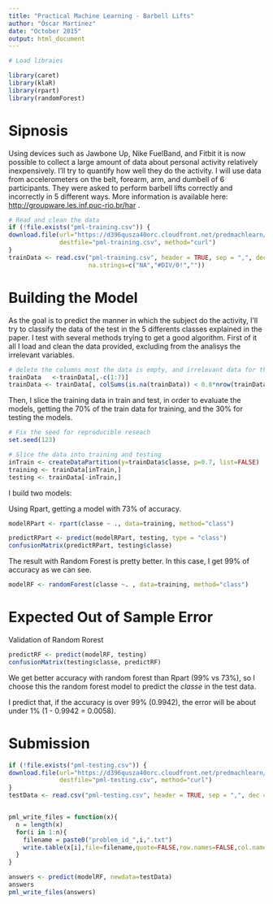```yaml
---
title: "Practical Machine Learning - Barbell Lifts"
author: "Óscar Martínez"
date: "October 2015"
output: html_document
---
```

```r

# Load libraies

library(caret)
library(klaR)
library(rpart)
library(randomForest)
```
# Sipnosis
Using devices such as Jawbone Up, Nike FuelBand, and Fitbit it is now possible to collect a large amount of data about personal activity relatively inexpensively. I'll try to quantify how well they do the activity. I will use data from accelerometers on the belt, forearm, arm, and dumbell of 6 participants. They were asked to perform barbell lifts correctly and incorrectly in 5 different ways. More information is available here: <http://groupware.les.inf.puc-rio.br/har> .

```r

# Read and clean the data
if (!file.exists("pml-training.csv")) {
download.file(url="https://d396qusza40orc.cloudfront.net/predmachlearn/pml-training.csv",
              destfile="pml-training.csv", method="curl")
}
trainData <- read.csv("pml-training.csv", header = TRUE, sep = ",", dec = ".", fill = TRUE,
                      na.strings=c("NA","#DIV/0!",""))
```

# Building the Model
As the goal is to predict the manner in which the subject do the activity, I'll try to classify the data of the test in the 5 differents classes explained in the paper. I test with several methods trying to get a good algorithm.
First of it all I load and clean the data provided, excluding from the analisys the 
irrelevant variables.

```r

# delete the columns most the data is empty, and irrelevant data for the experiment
trainData   <-trainData[,-c(1:7)]
trainData <- trainData[, colSums(is.na(trainData)) < 0.8*nrow(trainData)]

```

Then, I slice the training data in train and test, in order to evaluate the models, getting the 70% of the train data for training, and the 30% for testing the models.


```r
# Fix the seed for reproducible reseach
set.seed(123)

# Slice the data into training and testing
inTrain <- createDataPartition(y=trainData$classe, p=0.7, list=FALSE)
training <- trainData[inTrain,]
testing <- trainData[-inTrain,]

```

I build two models:

Using Rpart, getting a model with 73% of accuracy.

```r

modelRPart <- rpart(classe ~ ., data=training, method="class")

```

```r

predictRPart <- predict(modelRPart, testing, type = "class")
confusionMatrix(predictRPart, testing$classe)

```

The result with Random Forest is pretty better. In this case, I get 99% of accuracy as we can see.

```r

modelRF <- randomForest(classe ~. , data=training, method="class")

```

# Expected Out of Sample Error

Validation of Random Rorest

```r
predictRF <- predict(modelRF, testing)
confusionMatrix(testing$classe, predictRF)
```

We get better accuracy with random forest than Rpart (99% vs 73%), so I choose this the random forest model to predict the *classe* in the test data.

I predict that, if the accuracy is over 99% (0.9942), the error will be about under 1% (1 - 0.9942 = 0.0058).


# Submission
```r
if (!file.exists("pml-testing.csv")) {
download.file(url="https://d396qusza40orc.cloudfront.net/predmachlearn/pml-testing.csv",
              destfile="pml-testing.csv", method="curl")
}
testData <- read.csv("pml-testing.csv", header = TRUE, sep = ",", dec = ".", fill = TRUE, na.strings=c("NA","#DIV/0!",""))


pml_write_files = function(x){
  n = length(x)
  for(i in 1:n){
    filename = paste0("problem_id_",i,".txt")
    write.table(x[i],file=filename,quote=FALSE,row.names=FALSE,col.names=FALSE)
  }
}

answers <- predict(modelRF, newdata=testData)
answers
pml_write_files(answers)

```
